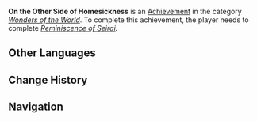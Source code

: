 {{Achievement Infobox
|title        = 
|id           = 81161
|order id     = 1147
|category     = Wonders of the World
|description  = Help [[Oda Tarou]] take four pictures of [[Seirai Island]].
|requirements = Complete ''[[Reminiscence of Seirai]].''
|primogems    = 5
|tracking     = 
|hidden       = 1
|topic        = 
|type         = Quest
}}
'''On the Other Side of Homesickness''' is an [[Achievement]] in the category ''[[Wonders of the World]]''. To complete this achievement, the player needs to complete ''[[Reminiscence of Seirai]].''
<!--
==Trivia==

==Video Guides==
{{EVT
|video1   = 
|caption1 = 
}}
-->
==Other Languages==
{{Other Languages|default_hidden=1
|en      = On the Other Side of Homesickness
|zhs     = 乡愁的另一头
|zhs_rm  = Xiāngchóu de Lìng Yī Tóu
|zht     = 鄉愁的另一頭
|zht_rm  = Xiāngchóu de Lìng Yī Tóu
|ja      = 郷愁の向こうに
|ja_rm   = Kyoushuu no Mukou ni
|ko      = 향수를 자극하는 반대편
|ko_rm   = 
|es      = La otra cara de la nostalgia
|fr      = L'envers de la nostalgie
|ru      = По ту сторону ностальгии
|th      = อีกด้านของความคิดถึงบ้าน
|th_rm   = 
|vi      = Ở Bên Kia Nỗi Nhớ
|de      = Jenseits des Heimwehs
|id      = Perantau yang Sakit Rindu
|pt      = O Outro Lado da Saudade
}}

==Change History==
{{Change History|2.1}}
<!--
==References==
{{Reflist}}
-->
==Navigation==
{{Achievement Navbox|Wonders of the World|Quest}}